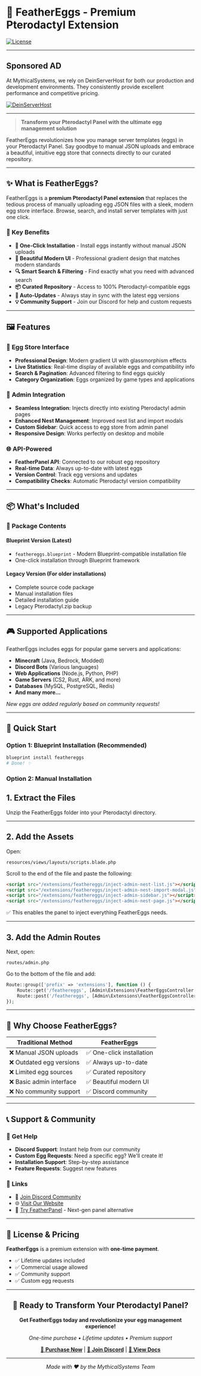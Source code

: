 # 🥚 FeatherEggs - Premium Pterodactyl Extension

[![License](https://img.shields.io/badge/license-Premium-gold.svg)](#)

---
## Sponsored AD

At MythicalSystems, we rely on DeinServerHost for both our production and development environments. They consistently provide excellent performance and competitive pricing.

[![DeinServerHost](https://deinserverhost.de/tca/dsh-1324x233.png)](https://deinserverhost.de/store/aff.php?aff=5361)

---


> **Transform your Pterodactyl Panel with the ultimate egg management solution**

FeatherEggs revolutionizes how you manage server templates (eggs) in your Pterodactyl Panel. Say goodbye to manual JSON uploads and embrace a beautiful, intuitive egg store that connects directly to our curated repository.

---

## ✨ What is FeatherEggs?

FeatherEggs is a **premium Pterodactyl Panel extension** that replaces the tedious process of manually uploading egg JSON files with a sleek, modern egg store interface. Browse, search, and install server templates with just one click.

### 🎯 Key Benefits

- **🚀 One-Click Installation** - Install eggs instantly without manual JSON uploads
- **🎨 Beautiful Modern UI** - Professional gradient design that matches modern standards
- **🔍 Smart Search & Filtering** - Find exactly what you need with advanced search
- **📦 Curated Repository** - Access to 100% Pterodactyl-compatible eggs
- **🔄 Auto-Updates** - Always stay in sync with the latest egg versions
- **💡 Community Support** - Join our Discord for help and custom requests

---

## 🖼️ Features

### 🏪 **Egg Store Interface**
- **Professional Design**: Modern gradient UI with glassmorphism effects
- **Live Statistics**: Real-time display of available eggs and compatibility info
- **Search & Pagination**: Advanced filtering to find eggs quickly
- **Category Organization**: Eggs organized by game types and applications

### 🔧 **Admin Integration**
- **Seamless Integration**: Injects directly into existing Pterodactyl admin pages
- **Enhanced Nest Management**: Improved nest list and import modals
- **Custom Sidebar**: Quick access to egg store from admin panel
- **Responsive Design**: Works perfectly on desktop and mobile

### 🌐 **API-Powered**
- **FeatherPanel API**: Connected to our robust egg repository
- **Real-time Data**: Always up-to-date with latest eggs
- **Version Control**: Track egg versions and updates
- **Compatibility Checks**: Automatic Pterodactyl version compatibility

---

## 📦 What's Included

### 📁 **Package Contents**

#### **Blueprint Version** (Latest)
- `feathereggs.blueprint` - Modern Blueprint-compatible installation file
- One-click installation through Blueprint framework

#### **Legacy Version** (For older installations)
- Complete source code package
- Manual installation files
- Detailed installation guide
- Legacy Pterodactyl.zip backup

---

## 🎮 Supported Applications

FeatherEggs includes eggs for popular game servers and applications:

- **Minecraft** (Java, Bedrock, Modded)
- **Discord Bots** (Various languages)
- **Web Applications** (Node.js, Python, PHP)
- **Game Servers** (CS2, Rust, ARK, and more)
- **Databases** (MySQL, PostgreSQL, Redis)
- **And many more...**

*New eggs are added regularly based on community requests!*

---

## 🚀 Quick Start

### Option 1: Blueprint Installation (Recommended)
```bash
blueprint install feathereggs
# Done! ✨
```

### Option 2: Manual Installation

## 1. Extract the Files
Unzip the FeatherEggs folder into your Pterodactyl directory.

---

## 2. Add the Assets
Open:
```
resources/views/layouts/scripts.blade.php
```

Scroll to the end of the file and paste the following:

```html
<script src="/extensions/feathereggs/inject-admin-nest-list.js"></script>
<script src="/extensions/feathereggs/inject-admin-nest-import-modal.js"></script>
<script src="/extensions/feathereggs/inject-admin-sidebar.js"></script>
<script src="/extensions/feathereggs/inject-admin-nest-page.js"></script>
```

✅ This enables the panel to inject everything FeatherEggs needs.

---

## 3. Add the Admin Routes
Next, open:
```
routes/admin.php
```

Go to the bottom of the file and add:

```php
Route::group(['prefix' => 'extensions'], function () {
    Route::get('/feathereggs', [Admin\Extensions\FeatherEggsController::class, 'index'])->name('admin.extensions.feathereggs');
    Route::post('/feathereggs', [Admin\Extensions\FeatherEggsController::class, 'post'])->name('admin.extensions.feathereggs.post');
});
```

---

## 💎 Why Choose FeatherEggs?

| Traditional Method | FeatherEggs |
|-------------------|-------------|
| ❌ Manual JSON uploads | ✅ One-click installation |
| ❌ Outdated egg versions | ✅ Always up-to-date |
| ❌ Limited egg sources | ✅ Curated repository |
| ❌ Basic admin interface | ✅ Beautiful modern UI |
| ❌ No community support | ✅ Discord community |
---

## 📞 Support & Community

### 💬 **Get Help**
- **Discord Support**: Instant help from our community
- **Custom Egg Requests**: Need a specific egg? We'll create it!
- **Installation Support**: Step-by-step assistance
- **Feature Requests**: Suggest new features

### 🔗 **Links**
- 💬 [Join Discord Community](https://discord.mythical.systems)
- 🌐 [Visit Our Website](https://mythical.systems)
- 🦋 [Try FeatherPanel](https://featherpanel.com) - Next-gen panel alternative

---

## 📝 License & Pricing

**FeatherEggs** is a premium extension with **one-time payment**.

- ✅ Lifetime updates included
- ✅ Commercial usage allowed
- ✅ Community support
- ✅ Custom egg requests

---

<div align="center">

## 🚀 Ready to Transform Your Pterodactyl Panel?

**Get FeatherEggs today and revolutionize your egg management experience!**

*One-time purchase • Lifetime updates • Premium support*

[💎 **Purchase Now**](#) | [💬 **Join Discord**](https://discord.mythical.systems) | [📖 **View Docs**](#)

---

*Made with ❤️ by the MythicalSystems Team*

</div>
